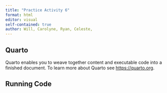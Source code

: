 ```yaml
---
title: "Practice Activity 6"
format: html
editor: visual
self-contained: true
author: Will, Carolyne, Ryan, Celeste, 
---
```


## Quarto

Quarto enables you to weave together content and executable code into a finished document. To learn more about Quarto see <https://quarto.org>.

## Running Code

